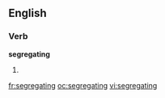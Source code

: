==English==

===Verb===
'''segregating'''

# {{present participle of|segregate}}

[[fr:segregating]]
[[oc:segregating]]
[[vi:segregating]]